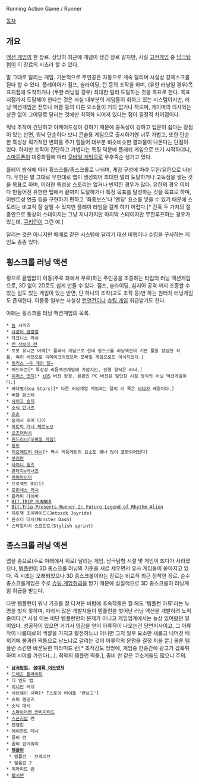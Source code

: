 Running Action Game / Runner 

[[목차]]
== 개요 ==
[[액션 게임]]의 한 장르. 상당히 최근에 개념이 생긴 장르 같지만, 사실 [[고전게임]] 중 [[남극탐험]]이 이 장르의 시초라 할 수 있다.

말 그대로 달리는 게임. 기본적으로 주인공은 자동으로 계속 달리며 사실상 강제스크롤된다 할 수 있다. 플레이어가 점프, 슬라이딩, 턴 등의 조작을 하며, (유한 러닝일 경우)목표지점에 도착하거나 (무한 러닝일 경우) 최대한 멀리 도달하는 것을 목표로 한다. 목표 지점까지 도달해야 한다는 것은 사실 대부분의 게임들이 취하고 있는 시스템이지만, 러닝 액션게임은 전투나 퍼즐 등의 다른 요소들이 거의 없거나 적으며, 게이머의 의사와는 상관 없이 그야말로 달리는 것에만 최적화 되어져 있다는 점이 결정적 차이점이다.

워낙 조작이 간단하고 아케이드성이 강하기 때문에 중독성이 강하고 입문이 쉽다는 장점이 있는 반면, 워낙 단순하다 보니 콘솔용 게임으로 출시하기엔 너무 가볍고, 또한 단순한 특성상 획기적인 변화를 주기 힘들어 대부분 비슷비슷한 결과물이 나온다는 단점이 있다. 하지만 조작이 간단하고 가볍다는 특징 덕분에 플래쉬 게임으로 뜨기 시작하더니, [[스마트폰]]이 대중화됨에 따라 [[모바일 게임]]으로 우후죽순 생기고 있다.

플레이 방식에 따라 횡스크롤/종스크롤로 나뉘며, 게임 구성에 따라 무한/유한으로 나뉜다. 무한은 말 그대로 무한대로 맵이 생성되어 최대한 멀리 도달하거나 고득점을 쌓는 것을 목표로 하며, 이러한 특성상 스토리는 없거나 빈약한 경우가 많다. 유한의 경우 이미 다 만들어진 유한한 맵에서 끝까지 도달하거나 특정 목표를 달성하는 것을 목표로 하며, 이벤트성 연출 등을 구현하기 편하고 '최종보스'나 '엔딩' 요소를 넣을 수 있기 때문에 스토리는 비교적 잘 살릴 수 있지만 플레이 타임을 길게 하기 어렵다.[* 간혹 두 가지의 절충안으로 통상의 스테이지는 그냥 지나가지만 마지막 스테이지만 무한루프하는 경우가 있는데, [[쿠키런]]이 그런 예.]

달리는 것은 아니지만 때때로 같은 시스템에 달리기 대신 비행이나 수영을 구사하는 게임도 종종 있다.

== 횡스크롤 러닝 액션 ==
횡으로 끝임없이 이동(주로 좌에서 우로)하는 주인공을 조종하는 타입의 러닝 액션게임으로, 3D 없이 2D로도 쉽게 만들 수 있다. 점프, 슬라이딩, 심지어 공격 까지 조종할 수 있는 심도 있는 게임이 있는 반면, 단 하나의 조작(고도 조작 등)만 하는 원터치 러닝게임도 존재한다. 이들중 일부는 사실상 [[런앤건]]이나 [[슈팅 게임]] 취급받기도 한다.

아래는 횡스크롤 러닝 액션게임의 목록.

 * [[놈]] 시리즈
 * [[다같이 칼칼칼]]
 * 다크니스 러쉬
 * [[리틀 빅 플래닛 시리즈|런 삭보이 런]]
 * 로봇 유니콘 어택[* 플래시 게임으로 현대 횡스크롤 러닝액션의 기본 틀을 정립한 작품. 여러 버전으로 리메이크되었으며 모바일 게임으로도 이식되었다.]
 * [[릴리스 ~두 개의 달~]]
 * 매드아콘[* 특성상 리듬액션게임에 가깝지만, 진행 형식은 러너.]
 * [[미러스 엣지]][* [[iOS]] 버전 한정. 본판인 PC 버전은 일인칭 시점 형식의 러닝 액션게임이다.]
 * 바다별(Sea Stars)[* 다른 러닝계열 게임과는 달리 이 쪽은 [[바다]]가 배경이다.]
 * 버블 몬스터
 * [[사이코 솔저]]
 * [[소닉 런너즈]]
 * [[손손]]
 * 슬래시 오어 다이
 * [[아토믹 러너 체르노브]]
 * [[오즈더러시]]
 * [[윈드러너(모바일 게임)]]
 * [[윙또]]
 * [[지오메트리 대시]][* 역시 리듬게임의 요소도 꽤나 많이 포함되어있다]
 * [[쿠키런]]
 * [[타이니 윙즈]]
 * [[판타지x러너즈]]
 * [[퍼피라이더]]
 * 프로젝트 83113
 * [[프린세스 러시]]
 * 플러피 다이버
 * [[BIT.TRIP|BIT.TRIP RUNNER]]
 * [[BIT.TRIP|Bit.Trip Presents Runner 2: Future Legend of Rhythm Alien]]
 * 제트팩 조이라이드(Jetpack Joyride)
 * 몬스터 대시(Monster Dash)
 * 스타일리시 스프린트(Stylish sprint)

== 종스크롤 러닝 액션 ==
맵을 종으로(주로 아래에서 위로) 달리는 게임. 남극탐험 시절 몇 게임이 뜨다가 사라졌으나, [[템플런]]이 3D 종스크롤 러닝의 기준을 새로 세우면서 유사 게임들이 쏟아지고 있다. 즉 시초는 오래되었으나 3D 종스크롤이라는 장르는 비교적 최근 정착한 장르. 순수 종스크롤게임은 주로 [[슈팅 게임]]취급을 받기 때문에 실질적으로 3D 종스크롤이 러닝게임 취급을 받는다.

다만 템플런이 워낙 기초를 잘 다져둔 바람에 후속작들은 뭘 해도 '템플런 아류'라는 누명을 벗지 못하며, 따라서 많은 개발자들이 템플런을 벗어난 러닝 액션을 개발하려 노력중이다.[* 사실 이는 비단 템플런만의 문제가 아니고 게임업계에서는 늘상 있어왔던 일이였다. 성공작이 있으면 거기서 영감을 얻어 아류작이 나오는건 당연지사이고, 그 아류작이 나름대로의 색깔을 가지고 발전하느냐 아니면 그저 일부 요소만 새롭고 나머진 배끼기에 불과한 짝퉁으로 남느냐로 갈리는 것이 아류작의 운명을 결정 지을 뿐.] 물론 템플런 스킨만 바꾼듯한 피라미드 런[* 조작감도 엉망에, 게임중 한중간에 광고가 갑툭튀하여 시야를 가린다(...). 최악의 템플런 짝퉁.], 좀비 런 같은 쿠소게들도 많으니 주의.   

 * '''[[남극탐험]], [[꿈대륙 어드벤처]]'''
 * [[드래곤 플라이트]]
 * 디 엔드 앱
 * [[미니언]] 러쉬
 * 서브웨이 서퍼[* T스토어 타이틀 '런닝고']
 * 슈퍼 펭귄즈
 * 소닉 대시
 * [[스파이더맨 언리미티드]]
 * [[스폰지밥]] 런
 * 앤젤런
 * 에이전트 대시
 * 좀비 런
 * 좀비 런어워이
 * '''[[템플런]]''' 
  * 템플런 - 브레이브
  * 템플런 2
 * 피라미드 런
 * [[펩시맨#s-2|펩시맨]]
